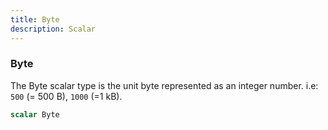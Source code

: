 ```yaml
---
title: Byte
description: Scalar
---
```


### Byte
The Byte scalar type is the unit byte represented as an integer number.
i.e: `500` (= 500 B), `1000` (=1 kB).

```graphql
scalar Byte
```


